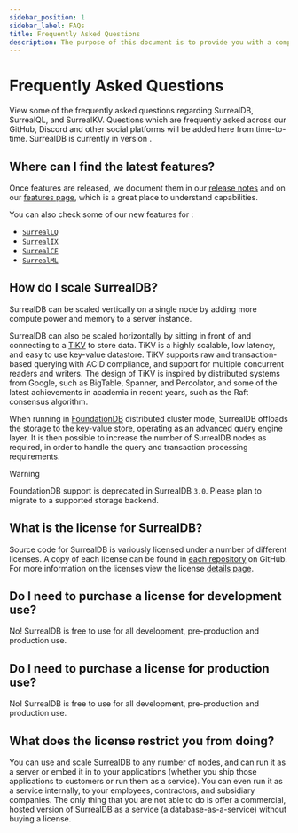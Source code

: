 ```yaml
---
sidebar_position: 1
sidebar_label: FAQs
title: Frequently Asked Questions
description: The purpose of this document is to provide you with a comprehensive understanding of SurrealDB. Whether you are a beginner getting started with SurrealDB or an experienced user looking for specific information, this overview will serve as a valuable resource.
---
```



# Frequently Asked Questions

View some of the frequently asked questions regarding SurrealDB, SurrealQL, and SurrealKV. Questions which are frequently asked across our GitHub, Discord and other social platforms will be added here from time-to-time. SurrealDB is currently in version <Version/>.

## Where can I find the latest features?

Once features are released, we document them in our [release notes](/releases) and on our [features page](/features), which is a great place to understand capabilities.

You can also check some of our new features for <Version />:
- [`SurrealLQ`](/features/realtime-data-sync)
- [`SurrealIX`](/features/full-text-search)
- [`SurrealCF`](/features/change-data-capture)
- [`SurrealML`](/features/machine-learning)

## How do I scale SurrealDB?

SurrealDB can be scaled vertically on a single node by adding more compute power and memory to a server instance.

SurrealDB can also be scaled horizontally by sitting in front of and connecting to a [TiKV](https://tikv.org/) to store data. TiKV is a highly scalable, low latency, and easy to use key-value datastore. TiKV supports raw and transaction-based querying with ACID compliance, and support for multiple concurrent readers and writers. The design of TiKV is inspired by distributed systems from Google, such as BigTable, Spanner, and Percolator, and some of the latest achievements in academia in recent years, such as the Raft consensus algorithm.

When running in [FoundationDB](https://www.foundationdb.org/) distributed cluster mode, SurrealDB offloads the storage to the key-value store, operating as an advanced query engine layer. It is then possible to increase the number of SurrealDB nodes as required, in order to handle the query and transaction processing requirements.

> [!WARNING]
> FoundationDB support is deprecated in SurrealDB `3.0`. Please plan to migrate to a supported storage backend.

## What is the license for SurrealDB?

Source code for SurrealDB is variously licensed under a number of different licenses. A copy of each license can be found in [each repository](https://github.com/surrealdb) on GitHub. For more information on the licenses view the license [details page](/license).

## Do I need to purchase a license for development use?

No! SurrealDB is free to use for all development, pre-production and production use.

## Do I need to purchase a license for production use?

No! SurrealDB is free to use for all development, pre-production and production use.

## What does the license restrict you from doing?

You can use and scale SurrealDB to any number of nodes, and can run it as a server or embed it in to your applications (whether you ship those applications to customers or run them as a service). You can even run it as a service internally, to your employees, contractors, and subsidiary companies. The only thing that you are not able to do is offer a commercial, hosted version of SurrealDB as a service (a database-as-a-service) without buying a license.
